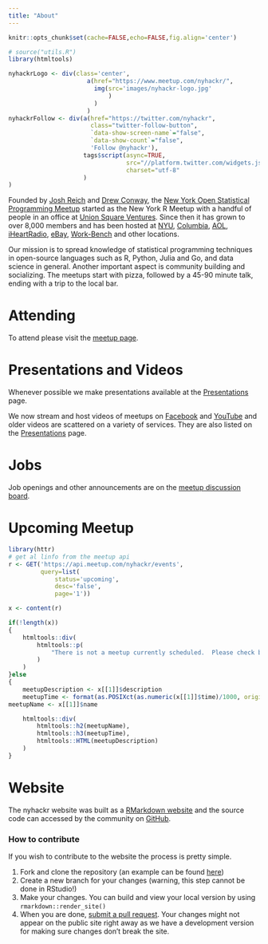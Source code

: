```yaml
---
title: "About"
---
```


```r
knitr::opts_chunk$set(cache=FALSE,echo=FALSE,fig.align='center')
```

```r
# source("utils.R")
library(htmltools)
```

```r
nyhackrLogo <- div(class='center', 
                      a(href="https://www.meetup.com/nyhackr/", 
                        img(src='images/nyhackr-logo.jpg'
                            )
                        )
                      )
nyhackrFollow <- div(a(href="https://twitter.com/nyhackr", 
                       class="twitter-follow-button", 
                       `data-show-screen-name`="false", 
                       `data-show-count`="false", 
                       'Follow @nyhackr'),
                     tags$script(async=TRUE, 
                                 src="//platform.twitter.com/widgets.js", 
                                 charset="utf-8"
                     )
)
```

Founded by [Josh Reich](https://www.meetup.com/nyhackr/members/8912279/) and [Drew Conway](https://www.meetup.com/nyhackr/members/9179090/), the [New York Open Statistical Programming Meetup](https://www.meetup.com/nyhackr/) started as the New York R Meetup with a handful of people in an office at [Union Square Ventures](https://www.usv.com/).  Since then it has grown to over 8,000 members and has been hosted at [NYU](www.nyu.edu), [Columbia](columbia.edu), [AOL](http://www.aol.com/), [iHeartRadio](https://www.iheart.com/), [eBay](ebaynyc.com), [Work-Bench](https://www.work-bench.com/) and other locations.

Our mission is to spread knowledge of statistical programming techniques in open-source languages such as R, Python, Julia and Go, and data science in general.  Another important aspect is community building and socializing.  The meetups start with pizza, followed by a 45-90 minute talk, ending with a trip to the local bar.

# Attending

To attend please visit the [meetup page](https://www.meetup.com/nyhackr).

# Presentations and Videos

Whenever possible we make presentations available at the [Presentations](presentations.html) page.

We now stream and host videos of meetups on [Facebook](https://www.facebook.com/pg/LanderAnalytics/videos/) and [YouTube](https://www.youtube.com/channel/UC2-hKemnrmVCH_29duyJ26A) and older videos are scattered on a variety of services.  They are also listed on the [Presentations](presentations.html) page.

# Jobs

Job openings and other announcements are on the [meetup discussion board](https://www.meetup.com/nyhackr/messages/boards/).

# Upcoming Meetup

```r
library(httr)
# get al linfo from the meetup api
r <- GET('https://api.meetup.com/nyhackr/events', 
         query=list(
             status='upcoming', 
             desc='false', 
             page='1'))

x <- content(r)

if(!length(x))
{
    htmltools::div(
        htmltools::p(
            "There is not a meetup currently scheduled.  Please check back soon."
        )
    )
}else
{
    meetupDescription <- x[[1]]$description
    meetupTime <- format(as.POSIXct(as.numeric(x[[1]]$time)/1000, origin='1970-01-01 00:00:00'), '%B %e, %Y %r')
meetupName <- x[[1]]$name

    htmltools::div(
        htmltools::h2(meetupName),
        htmltools::h3(meetupTime),
        htmltools::HTML(meetupDescription)
    )
}
```

# Website

The nyhackr website was built as a [RMarkdown website](http://rmarkdown.rstudio.com/rmarkdown_websites.html) and the source code can accessed by the community on [GitHub](https://github.com/nyhackr/nyhackr). 

### How to contribute

If you wish to contribute to the website the process is pretty simple.

1. Fork and clone the repository (an example can be found [here](https://help.github.com/articles/fork-a-repo/))
2. Create a new branch for your changes (warning, this step cannot be done in RStudio!)
3. Make your changes. You can build and view your local version by using `rmarkdown::render_site()`
4. When you are done, [submit a pull request](https://help.github.com/articles/about-pull-requests/). Your changes might not appear on the public site right away as we have a development version for making sure changes don't break the site.
